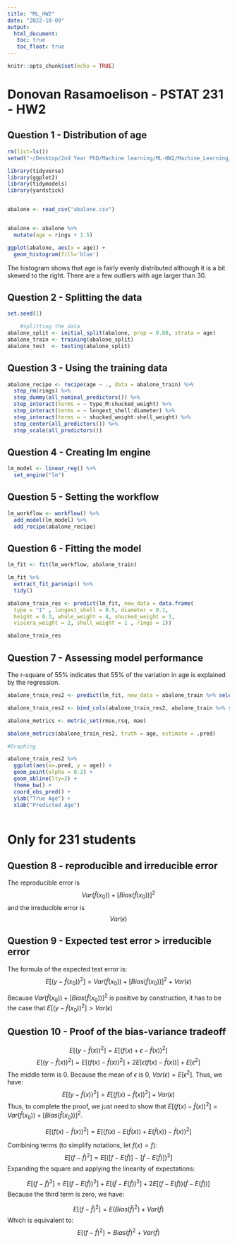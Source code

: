 ```yaml
---
title: "ML_HW2"
date: "2022-10-09"
output: 
  html_document:
   toc: true
   toc_float: true
---
```


```r
knitr::opts_chunk$set(echo = TRUE)
```

# Donovan Rasamoelison - PSTAT 231 - HW2

## Question 1 - Distribution of age
```r

rm(list=ls())
setwd("~/Desktop/2nd Year PhD/Machine learning/ML-HW2/Machine_Learning_HW2")

library(tidyverse)
library(ggplot2)
library(tidymodels)
library(yardstick)


abalone <- read_csv("abalone.csv")


abalone <- abalone %>%
  mutate(age = rings + 1.5)

ggplot(abalone, aes(x = age)) +
  geom_histogram(fill='blue')

```

The histogram shows that  age is fairly evenly distributed although it is a bit skewed to the right. There are a few outliers with age larger than 30. 

## Question 2 - Splitting the data
```r
set.seed(1)

    #splitting the data
abalone_split <- initial_split(abalone, prop = 0.80, strata = age)
abalone_train <- training(abalone_split)
abalone_test  <- testing(abalone_split)
```

## Question 3 - Using the training data
```r
abalone_recipe <- recipe(age ~ ., data = abalone_train) %>%
  step_rm(rings) %>%
  step_dummy(all_nominal_predictors()) %>%
  step_interact(terms = ~ type_M:shucked_weight) %>%
  step_interact(terms = ~ longest_shell:diameter) %>%
  step_interact(terms = ~ shucked_weight:shell_weight) %>%
  step_center(all_predictors()) %>%
  step_scale(all_predictors())
```

## Question 4 - Creating lm engine 
```r
lm_model <- linear_reg() %>%
  set_engine("lm")
```


## Question 5 - Setting the workflow
```r
lm_workflow <- workflow() %>%
  add_model(lm_model) %>%
  add_recipe(abalone_recipe)
```

## Question 6 - Fitting the model
```r
lm_fit <- fit(lm_workflow, abalone_train)

lm_fit %>% 
  extract_fit_parsnip() %>%
  tidy()

abalone_train_res <- predict(lm_fit, new_data = data.frame(
  type = "I" , longest_shell = 0.5, diameter = 0.1, 
  height = 0.3, whole_weight = 4, shucked_weight = 1,
  viscera_weight = 2, shell_weight = 1 , rings = 1))

abalone_train_res
```

## Question 7 - Assessing model performance

The r-square of 55% indicates that 55% of the variation in age is explained by the regression.
```r
abalone_train_res2 <- predict(lm_fit, new_data = abalone_train %>% select(-age)) 

abalone_train_res2 <- bind_cols(abalone_train_res2, abalone_train %>% select(age))

abalone_metrics <- metric_set(rmse,rsq, mae)

abalone_metrics(abalone_train_res2, truth = age, estimate = .pred)

#Graphing

abalone_train_res2 %>%
  ggplot(aes(x=.pred, y = age)) +
  geom_point(alpha = 0.2) +
  geom_abline(lty=2) +
  theme_bw() +
  coord_obs_pred() +
  ylab("True Age") +
  xlab("Predicted Age")
  
```

# Only for 231 students

## Question 8 - reproducible and irreducible error

The reproducible error is $$ Var(\hat{f}(x_0)) + [Bias(\hat{f}(x_0))]^2$$ and the irreducible error is $$ Var(\epsilon)$$

## Question 9 - Expected test error > irreducible error
The formula of the expected test error is:
$$E[(y-\hat{f}(x_0))^2] = Var(\hat{f}(x_0)) + [Bias(\hat{f}(x_0))]^2 + Var(\epsilon)$$ 

Because $Var(\hat{f}(x_0)) + [Bias(\hat{f}(x_0))]^2$ is positive by construction, it has to be the case that $E[(y-\hat{f}(x_0))^2] > Var(\epsilon)$

## Question 10 - Proof of the bias-variance tradeoff

$$E[(y-\hat{f}(x))^2] = E[(f(x) + \epsilon -\hat{f}(x))^2]$$
$$E[(y-\hat{f}(x))^2]  = E[(f(x) -\hat{f}(x))^2] + 2E[\epsilon(f(x) - \hat{f}(x))] + E[\epsilon^2]$$
The middle term is 0. Because the mean of $\epsilon$ is 0, $Var(\epsilon) = E[\epsilon^2]$. Thus, we have: 
$$E[(y-\hat{f}(x))^2] = E[(f(x) -\hat{f}(x))^2] + Var(\epsilon)$$
Thus, to complete the proof, we just need to show that $E[(f(x) -\hat{f}(x))^2] = Var(\hat{f}(x_0)) + [Bias(\hat{f}(x_0))]^2$. 

$$ E[(f(x) -\hat{f}(x))^2] = E[(f(x) - E(\hat{f}(x)) + E(\hat{f}(x)) -\hat{f}(x))^2] $$

Combining terms (to simplify notations, let $f(x) = f$):
$$ E[(f-\hat{f})^2] = E[( [f - E(\hat{f})] - [ \hat{f} - E(\hat{f})])^2] $$
Expanding the square and applying the linearity of expectations:

$$ E[(f-\hat{f})^2] = E[(f - E(\hat{f}))^2] + E[(\hat{f} -E(\hat{f}))^2] +2E[ (f - E(\hat{f})) (\hat{f} - E(\hat{f}))] $$
Because the third term is zero, we have: 

$$ E[(f-\hat{f})^2] = E(Bias(\hat{f})^2) + Var(\hat{f})$$
Which is equivalent to: 
$$ E[(f-\hat{f})^2] = Bias(\hat{f})^2 + Var(\hat{f})$$






